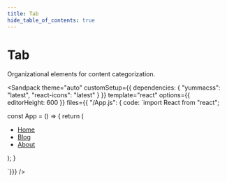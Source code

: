 ```yaml
---
title: Tab
hide_table_of_contents: true
---
```



# Tab

Organizational elements for content categorization.

<Sandpack
theme="auto"
customSetup={{ dependencies: { "yummacss": "latest", "react-icons": "latest" } }}
template="react"
options={{ editorHeight: 600 }}
files={{ "/App.js": {
code: `import React from "react";

const App = () => {
   return (
      <div className="h-1/1 ins">
        <ul className="d-f fs-sm fw-w t-ac">
          <li className="mr-2">
            <a className="d-ib p-1 rad-2 h:t-d-blue-4 fw-600" href="#">Home</a>
          </li>
          <li className="mr-2">
            <a className="bg-blue bs-sm d-ib p-1 rad-2 t-white fw-600" href="#">Blog</a>
          </li>
          <li className="mr-2">
            <a className="d-ib p-1 rad-2 h:t-d-blue-4 fw-600" href="#">About</a>
          </li>
        </ul>
      </div>
   );
}

`}}}
/>